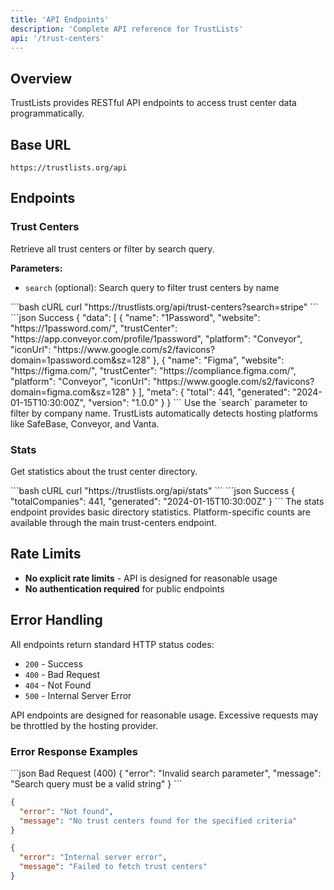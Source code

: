 ```yaml
---
title: 'API Endpoints'
description: 'Complete API reference for TrustLists'
api: '/trust-centers'
---
```


## Overview

TrustLists provides RESTful API endpoints to access trust center data programmatically.

## Base URL

```
https://trustlists.org/api
```

## Endpoints

### Trust Centers

<ExpandableCard title="GET /trust-centers" icon="database">

Retrieve all trust centers or filter by search query.

**Parameters:**
- `search` (optional): Search query to filter trust centers by name

<RequestExample>
```bash cURL
curl "https://trustlists.org/api/trust-centers?search=stripe"
```
</RequestExample>

<ResponseExample>
```json Success
{
  "data": [
    {
      "name": "1Password",
      "website": "https://1password.com/",
      "trustCenter": "https://app.conveyor.com/profile/1password",
      "platform": "Conveyor",
      "iconUrl": "https://www.google.com/s2/favicons?domain=1password.com&sz=128"
    },
    {
      "name": "Figma",
      "website": "https://figma.com/",
      "trustCenter": "https://compliance.figma.com/",
      "platform": "Conveyor",
      "iconUrl": "https://www.google.com/s2/favicons?domain=figma.com&sz=128"
    }
  ],
  "meta": {
    "total": 441,
    "generated": "2024-01-15T10:30:00Z",
    "version": "1.0.0"
  }
}
```
</ResponseExample>

<Tip>
Use the `search` parameter to filter by company name. TrustLists automatically detects hosting platforms like SafeBase, Conveyor, and Vanta.
</Tip>

</ExpandableCard>

### Stats

<ExpandableCard title="GET /stats" icon="chart">

Get statistics about the trust center directory.

<RequestExample>
```bash cURL
curl "https://trustlists.org/api/stats"
```
</RequestExample>

<ResponseExample>
```json Success
{
  "totalCompanies": 441,
  "generated": "2024-01-15T10:30:00Z"
}
```
</ResponseExample>

<Info>
The stats endpoint provides basic directory statistics. Platform-specific counts are available through the main trust-centers endpoint.
</Info>

</ExpandableCard>

## Rate Limits

- **No explicit rate limits** - API is designed for reasonable usage
- **No authentication required** for public endpoints

## Error Handling

All endpoints return standard HTTP status codes:

- `200` - Success
- `400` - Bad Request
- `404` - Not Found
- `500` - Internal Server Error

<Warning>
API endpoints are designed for reasonable usage. Excessive requests may be throttled by the hosting provider.
</Warning>

### Error Response Examples

<CodeGroup>
```json Bad Request (400)
{
  "error": "Invalid search parameter",
  "message": "Search query must be a valid string"
}
```

```json Not Found (404)
{
  "error": "Not found",
  "message": "No trust centers found for the specified criteria"
}
```

```json Internal Server Error (500)
{
  "error": "Internal server error",
  "message": "Failed to fetch trust centers"
}
```
</CodeGroup>
